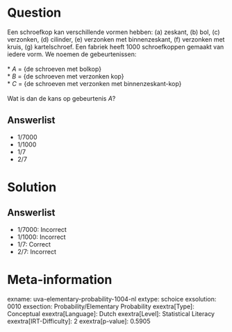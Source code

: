 Question
========

Een schroefkop kan verschillende vormen hebben: (a) zeskant, (b) bol,
(c) verzonken, (d) cilinder, (e) verzonken met binnenzeskant, (f)
verzonken met kruis, (g) kartelschroef. Een fabriek heeft 1000
schroefkoppen gemaakt van iedere vorm. We noemen de gebeurtenissen:\
\
* *A* = {de schroeven met bolkop}\
* *B* = {de schroeven met verzonken kop}\
* *C* = {de schroeven met verzonken met binnenzeskant-kop}\
\
Wat is dan de kans op gebeurtenis *A*?

Answerlist
----------

* 1/7000
* 1/1000
* 1/7
* 2/7

Solution
========

Answerlist
----------

* 1/7000: Incorrect
* 1/1000: Incorrect
* 1/7: Correct
* 2/7: Incorrect

Meta-information
================
exname: uva-elementary-probability-1004-nl
extype: schoice
exsolution: 0010
exsection: Probability/Elementary Probability
exextra[Type]: Conceptual
exextra[Language]: Dutch
exextra[Level]: Statistical Literacy
exextra[IRT-Difficulty]: 2
exextra[p-value]: 0.5905
